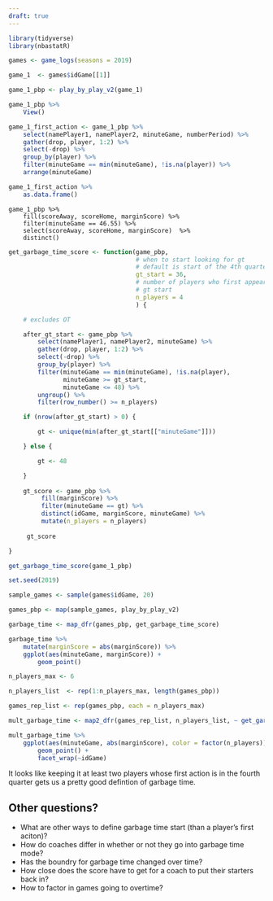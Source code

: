 ```yaml
---
draft: true
---
```


```r

library(tidyverse)
library(nbastatR)

games <- game_logs(seasons = 2019)

game_1  <- games$idGame[[1]]

game_1_pbp <- play_by_play_v2(game_1)

game_1_pbp %>%
    View()

```
```r

game_1_first_action <- game_1_pbp %>%
    select(namePlayer1, namePlayer2, minuteGame, numberPeriod) %>%
    gather(drop, player, 1:2) %>%
    select(-drop) %>%
    group_by(player) %>%
    filter(minuteGame == min(minuteGame), !is.na(player)) %>%
    arrange(minuteGame) 

game_1_first_action %>%
    as.data.frame()
```
```ri

game_1_pbp %>% 
    fill(scoreAway, scoreHome, marginScore) %>%
    filter(minuteGame == 46.55) %>%
    select(scoreAway, scoreHome, marginScore)  %>%
    distinct()

```

```r

get_garbage_time_score <- function(game_pbp,
                                   # when to start looking for gt
                                   # default is start of the 4th quarter
                                   gt_start = 36,
                                   # number of players who first appearnce is after 
                                   # gt start
                                   n_players = 4
                                   ) {

    # excludes OT

    after_gt_start <- game_pbp %>%
        select(namePlayer1, namePlayer2, minuteGame) %>%
        gather(drop, player, 1:2) %>%
        select(-drop) %>%
        group_by(player) %>%
        filter(minuteGame == min(minuteGame), !is.na(player),
               minuteGame >= gt_start,
               minuteGame <= 48) %>%
        ungroup() %>%
        filter(row_number() >= n_players)

    if (nrow(after_gt_start) > 0) {

        gt <- unique(min(after_gt_start[["minuteGame"]]))

    } else {

        gt <- 48

    }
 
    gt_score <- game_pbp %>%
         fill(marginScore) %>%
         filter(minuteGame == gt) %>%
         distinct(idGame, marginScore, minuteGame) %>%
         mutate(n_players = n_players)
 
     gt_score

}

get_garbage_time_score(game_1_pbp)
```

```r
set.seed(2019)

sample_games <- sample(games$idGame, 20)

games_pbp <- map(sample_games, play_by_play_v2)

garbage_time <- map_dfr(games_pbp, get_garbage_time_score)
```

```r

garbage_time %>%
    mutate(marginScore = abs(marginScore)) %>%
    ggplot(aes(minuteGame, marginScore)) +
        geom_point()
```

```r

n_players_max <- 6

n_players_list  <- rep(1:n_players_max, length(games_pbp))

games_rep_list <- rep(games_pbp, each = n_players_max)

mult_garbage_time <- map2_dfr(games_rep_list, n_players_list, ~ get_garbage_time_score(.x, n_players = .y))

mult_garbage_time %>%
    ggplot(aes(minuteGame, abs(marginScore), color = factor(n_players))) +
        geom_point() +
        facet_wrap(~idGame)

```

It looks like keeping it at least two players whose first action is in the fourth quarter gets us a pretty good defintion of garbage time. 



## Other questions?

- What are other ways to define garbage time start (than a player's first aciton)? 
- How do coaches differ in whether or not they go into garbage time mode? 
- Has the boundry for garbage time changed over time? 
- How close does the score have to get for a coach to put their starters back in?
- How to factor in games going to overtime? 


